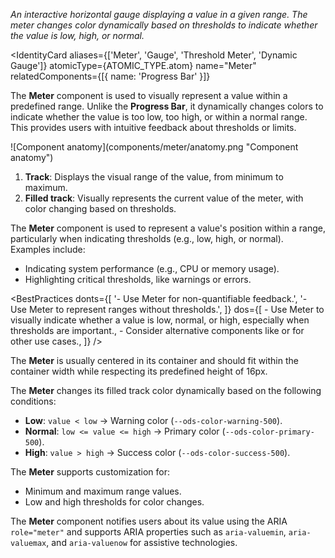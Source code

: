 
<Meta of={MeterStories} name="Documentation" />

<Banner of={MeterStories} />

_An interactive horizontal gauge displaying a value in a given range. The meter changes color dynamically based on thresholds to indicate whether the value is low, high, or normal._

<Canvas of={MeterStories.Overview} sourceState="none" />

<Heading label="Overview" level={2} />

<IdentityCard
  aliases={['Meter', 'Gauge', 'Threshold Meter', 'Dynamic Gauge']}
  atomicType={ATOMIC_TYPE.atom}
  name="Meter"
  relatedComponents={[{ name: 'Progress Bar' }]}
>
  The **Meter** component is used to visually represent a value within a predefined range. Unlike the **Progress Bar**, it dynamically changes colors to indicate whether the value is too low, too high, or within a normal range. This provides users with intuitive feedback about thresholds or limits.
</IdentityCard>

<Heading label="Anatomy" level={2} />
![Component anatomy](components/meter/anatomy.png "Component anatomy")

1. **Track**: Displays the visual range of the value, from minimum to maximum.
2. **Filled track**: Visually represents the current value of the meter, with color changing based on thresholds.

<Heading label="Usage" level={2} />

The **Meter** component is used to represent a value's position within a range, particularly when indicating thresholds (e.g., low, high, or normal). Examples include:
- Indicating system performance (e.g., CPU or memory usage).
- Highlighting critical thresholds, like warnings or errors.

<Heading label="Dos & Don'ts" level={3} />

<BestPractices
  donts={[
    '- Use Meter for non-quantifiable feedback.',
    '- Use Meter to represent ranges without thresholds.',
  ]}
  dos={[
    <span>- Use Meter to visually indicate whether a value is low, normal, or high, especially when thresholds are important.</span>,
    <span>- Consider alternative components like <StorybookLink kind={ODS_COMPONENTS_TITLE.progressBar} label="Progress Bar" story={STORY.documentation} /> or <StorybookLink kind={ODS_COMPONENTS_TITLE.spinner} label="Spinner" story={STORY.documentation} /> for other use cases.</span>,
  ]}
/>

<Heading label="Placement" level={2} />

The **Meter** is usually centered in its container and should fit within the container width while respecting its predefined height of 16px.

<Heading label="Behavior" level={2} />

The **Meter** changes its filled track color dynamically based on the following conditions:
- **Low**: `value < low` → Warning color (`--ods-color-warning-500`).
- **Normal**: `low <= value <= high` → Primary color (`--ods-color-primary-500`).
- **High**: `value > high` → Success color (`--ods-color-success-500`).

<Heading label="Variation" level={2} />

The **Meter** supports customization for:
- Minimum and maximum range values.
- Low and high thresholds for color changes.

<Heading label="Accessibility" level={2} />

The **Meter** component notifies users about its value using the ARIA `role="meter"` and supports ARIA properties such as `aria-valuemin`, `aria-valuemax`, and `aria-valuenow` for assistive technologies.
